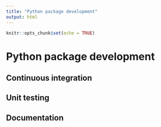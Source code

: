 ```yaml
---
title: "Python package development"
output: html
---
```


```r
knitr::opts_chunk$set(echo = TRUE)
```

# Python package development

## Continuous integration


## Unit testing



## Documentation

